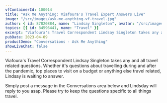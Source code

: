 ```yaml
---
vfContainerId: 100014
title: "Ask Me Anything: Viafoura's Travel Expert Answers Live"
image: "/src/images/ask-me-anything-vf-travel.jpg"
author: { id: 87820884, name: "Lindsay Singleton", avatar: "/src/images/LindsaySingleton.jpg" }
topics: [{ id: 84596441, name: "Travel" }]
excerpt: "Viafoura's Travel Correspondent Lindsay Singleton takes any and all travel related questions. Join the conversation now!"
pubDate: 2023-04-09
productDemo: "Conversations - Ask Me Anything"
showLiveChat: false
---
```



Viafoura's Travel Correspondent Lindsay Singleton takes any and all travel related questions. Whether it's questions about travelling during and after the pandemic, top places to visit on a budget or anything else travel related, Lindsay is waiting to answer.

Simply post a message in the Conversations area below and Lindsday will reply to you asap. Please try to keep the questions specific to all things travel.

<VfTopics author={frontmatter.author} topics={frontmatter.topics} />

<div class="viafoura not-prose" id="vf-conversations-container" style="min-height: 800px">
  <vf-conversations></vf-conversations>
</div>
